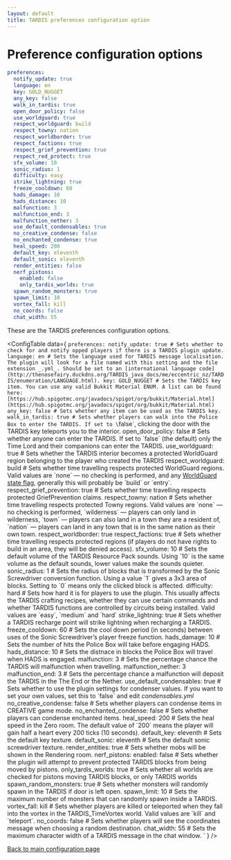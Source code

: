 ```yaml
---
layout: default
title: TARDIS preferences configuration option
---
```



# Preference configuration options

```yaml title="/plugins/TARDIS/config.yml"
preferences:
  notify_update: true
  language: en
  key: GOLD_NUGGET
  any_key: false
  walk_in_tardis: true
  open_door_policy: false
  use_worldguard: true
  respect_worldguard: build
  respect_towny: nation
  respect_worldborder: true
  respect_factions: true
  respect_grief_prevention: true
  respect_red_protect: true
  sfx_volume: 10
  sonic_radius: 1
  difficulty: easy
  strike_lightning: true
  freeze_cooldown: 60
  hads_damage: 10
  hads_distance: 10
  malfunction: 3
  malfunction_end: 3
  malfunction_nether: 3
  use_default_condensables: true
  no_creative_condense: false
  no_enchanted_condense: true
  heal_speed: 200
  default_key: eleventh
  default_sonic: eleventh
  render_entities: false
  nerf_pistons:
    enabled: false
    only_tardis_worlds: true
  spawn_random_monsters: true
  spawn_limit: 10
  vortex_fall: kill
  no_coords: false
  chat_width: 55
```

These are the TARDIS preferences configuration options.

<ConfigTable data={
`preferences:
    notify_update: true # Sets whether to check for and notify opped players if there is a TARDIS plugin update.
    language: en # Sets the language used for TARDIS message localisation. The plugin will look for a file named with this setting and the file extension _.yml_. Should be set to an [international language code](http://thenosefairy.duckdns.org/TARDIS_java_docs/me/eccentric_nz/TARDIS/enumeration/LANGUAGE.html).
    key: GOLD_NUGGET # Sets the TARDIS key item. You can use any valid Bukkit Material ENUM. A list can be found here: [https://hub.spigotmc.org/javadocs/spigot/org/bukkit/Material.html](https://hub.spigotmc.org/javadocs/spigot/org/bukkit/Material.html) 
    any_key: false # Sets whether any item can be used as the TARDIS key.
    walk_in_tardis: true # Sets whether players can walk into the Police Box to enter the TARDIS. If set to \`false\`, clicking the door with the TARDIS key teleports you to the interior.
    open_door_policy: false # Sets whether anyone can enter the TARDIS. If set to \`false\` (the default) only the Time Lord and their companions can enter the TARDIS.
    use_worldguard: true # Sets whether the TARDIS interior becomes a protected WorldGuard region belonging to the player who created the TARDIS
    respect_worldguard: build # Sets whether time travelling respects protected WorldGuard regions. Valid values are \`none\` — no checking is performed, and any [WorldGuard state flag](http://wiki.sk89q.com/wiki/WorldGuard/Regions/Flags), generally this will probably be \`build\` or \`entry\`.
    respect_grief_prevention: true # Sets whether time travelling respects protected GriefPrevention claims.
    respect_towny: nation # Sets whether time travelling respects protected Towny regions. Valid values are \`none\` — no checking is performed, \`wilderness\` — players can only land in wilderness, \`town\` — players can also land in a town they are a resident of, \`nation\` — players can land in any town that is in the same nation as their own town.
    respect_worldborder: true
    respect_factions: true # Sets whether time travelling respects protected regions (if players do not have rights to build in an area, they will be denied access).
    sfx_volume: 10 # Sets the default volume of the TARDIS Resource Pack sounds. Using \`10\` is the same volume as the default sounds, lower values make the sounds quieter.
    sonic_radius: 1 # Sets the radius of blocks that is transformed by the Sonic Screwdriver conversion function. Using a value \`1\` gives a 3x3 area of blocks. Setting to \`0\` means only the clicked block is affected.
    difficulty: hard # Sets how hard it is for players to use the plugin. This usually affects the TARDIS crafting recipes, whether they can use certain commands and whether TARDIS functions are controlled by circuits being installed. Valid values are \`easy\`, \`medium\` and \`hard\`
    strike_lightning: true # Sets whether a TARDIS recharge point will strike lightning when recharging a TARDIS.
    freeze_cooldown: 60 # Sets the cool down period (in seconds) between uses of the Sonic Screwdriver&rsquo;s player freeze function.
    hads_damage: 10 # Sets the number of hits the Police Box will take before engaging HADS.
    hads_distance: 10 # Sets the distnace in blocks the Police Box will travel when HADS is engaged.
    malfunction: 3 # Sets the percentage chance the TARDIS will malfunction when travelling.
    malfunction_nether: 3
    malfunction_end: 3 # Sets the percentage chance a malfunction will deposit the TARDIS in the The End or the Nether.
    use_default_condensables: true # Sets whether to use the plugin settings for condenser values. If you want to set your own values, set this to \`false\` and edit _condensables.yml_
    no_creative_condense: false # Sets whether players can condense items in CREATIVE game mode.
    no_enchanted_condense: false # Sets whether players can condense enchanted items.
    heal_speed: 200 # Sets the heal speed in the Zero room. The default value of \`200\` means the player will gain half a heart every 200 ticks (10 seconds).
    default_key: eleventh # Sets the default key texture.
    default_sonic: eleventh # Sets the default sonic screwdriver texture.
    render_entities: true # Sets whether mobs will be shown in the Rendering room.
    nerf_pistons:
        enabled: false # Sets whether the plugin will attempt to prevent protected TARDIS blocks from being moved by pistons.
        only_tardis_worlds: true # Sets whether all worlds are checked for pistons moving TARDIS blocks, or only TARDIS worlds
    spawn_random_monsters: true # Sets whether monsters will randomly spawn in the TARDIS if door is left open.
    spawn_limit: 10 # Sets the maximum number of monsters that can randomly spawn inside a TARDIS.
    vortex_fall: kill # Sets whether players are killed or teleported when they fall into the vortex in the TARDIS_TimeVortex world. Valid values are \`kill\` and \`teleport\`.
    no_coords: false # Sets whether players will see the coordinates message when choosing a random destination.
    chat_width: 55 # Sets the maximum character width of a TARDIS message in the chat window.
`
} />

[Back to main configuration page](category/plugin-configuration)
